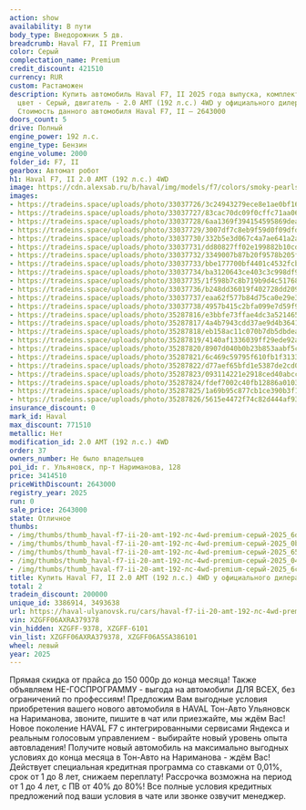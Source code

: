 ```yaml
---
action: show
availability: В пути
body_type: Внедорожник 5 дв.
breadcrumb: Haval F7, II Premium
color: Серый
complectation_name: Premium
credit_discount: 421510
currency: RUR
custom: Растаможен
description: Купить автомобиль Haval F7, II 2025 года выпуска, комплектация Premium,
  цвет - Серый, двигатель - 2.0 AMT (192 л.с.) 4WD у официального дилера в г. Ульяновск.
  Стоимость данного автомобиля Haval F7, II – 2643000
doors_count: 5
drive: Полный
engine_power: 192 л.с.
engine_type: Бензин
engine_volume: 2000
folder_id: F7, II
gearbox: Автомат робот
h1: Haval F7, II 2.0 AMT (192 л.с.) 4WD
image: https://cdn.alexsab.ru/b/haval/img/models/f7/colors/smoky-pearls.webp
images:
- https://tradeins.space/uploads/photo/33037726/3c24943279ece8e1ae0bf167f976df98.jpg
- https://tradeins.space/uploads/photo/33037727/83cac70dc09f0cffc71aa06cecc0bc85.jpg
- https://tradeins.space/uploads/photo/33037728/6aa1369f394154595869dea7841651b5.jpg
- https://tradeins.space/uploads/photo/33037729/3007df7c8eb9f59d0f09dfdeccc043ab.jpg
- https://tradeins.space/uploads/photo/33037730/332b5e3d067c4a7ae641a2a30eb6cb41.jpg
- https://tradeins.space/uploads/photo/33037731/dd80827ff02e199882b10cdc5e8d68e7.jpg
- https://tradeins.space/uploads/photo/33037732/3349007b87b20f9578b205fd78069faf.jpg
- https://tradeins.space/uploads/photo/33037733/bbe177700bf4401c4532fcb5a7bc1c9f.jpg
- https://tradeins.space/uploads/photo/33037734/ba3120643ce403c3c998df947bb44632.jpg
- https://tradeins.space/uploads/photo/33037735/1f598b7c8b719b9d4c51768645790415.jpg
- https://tradeins.space/uploads/photo/33037736/b248dd36019f402728dd20959df71ec2.jpg
- https://tradeins.space/uploads/photo/33037737/eaa62f577b84d75ca0e29e3a1ea36547.jpg
- https://tradeins.space/uploads/photo/33037738/4957b415c2bfa099e7d59f91032a392e.jpg
- https://tradeins.space/uploads/photo/35287816/e3bbfe73ffae4dc3a521465327fa04d9.JPG
- https://tradeins.space/uploads/photo/35287817/4a4b7943cdd37ae9d4b3641618fd4487.JPG
- https://tradeins.space/uploads/photo/35287818/eb158ac11c070b7db5dbdeaed6f75ac2.JPG
- https://tradeins.space/uploads/photo/35287819/4140af1336039ff29ede92a98a0121ca.JPG
- https://tradeins.space/uploads/photo/35287820/8907d040b0b23b853aabf5c559311620.JPG
- https://tradeins.space/uploads/photo/35287821/6c469c59795f610fb1f313327e97f38a.JPG
- https://tradeins.space/uploads/photo/35287822/d77aef65bfd1e5387de2cd0b25b7d586.JPG
- https://tradeins.space/uploads/photo/35287823/093114221e2918ced40abcc4661abb1a.JPG
- https://tradeins.space/uploads/photo/35287824/fdef7002c40fb12886a01038e2a2346a.JPG
- https://tradeins.space/uploads/photo/35287825/1a69b95c877cb1ce390b3f18271a1b0d.JPG
- https://tradeins.space/uploads/photo/35287826/5615e4472f74c82d444af9362d620dac.JPG
insurance_discount: 0
mark_id: Haval
max_discount: 771510
metallic: Нет
modification_id: 2.0 AMT (192 л.с.) 4WD
order: 37
owners_number: Не было владельцев
poi_id: г. Ульяновск, пр-т Нариманова, 128
price: 3414510
priceWithDiscount: 2643000
registry_year: 2025
run: 0
sale_price: 2643000
state: Отличное
thumbs:
- /img/thumbs/thumb_haval-f7-ii-20-amt-192-лс-4wd-premium-серый-2025_6df98_0.webp
- /img/thumbs/thumb_haval-f7-ii-20-amt-192-лс-4wd-premium-серый-2025_0bc85_1.webp
- /img/thumbs/thumb_haval-f7-ii-20-amt-192-лс-4wd-premium-серый-2025_651b5_2.webp
- /img/thumbs/thumb_haval-f7-ii-20-amt-192-лс-4wd-premium-серый-2025_043ab_3.webp
- /img/thumbs/thumb_haval-f7-ii-20-amt-192-лс-4wd-premium-серый-2025_6cb41_4.webp
title: Купить Haval F7, II 2.0 AMT (192 л.с.) 4WD у официального дилера в Ульяновске
total: 2
tradein_discount: 200000
unique_id: 3386914, 3493638
url: https://haval-ulyanovsk.ru/cars/haval-f7-ii-20-amt-192-лс-4wd-premium-серый-2025/
vin: XZGFF06AXRA379378
vin_hidden: XZGFF-9378, XZGFF-6101
vin_list: XZGFF06AXRA379378, XZGFF06A5SA386101
wheel: левый
year: 2025
---
```

Прямая скидка от прайса до 150 000р до конца месяца! Также объявляем НЕ-ГОСПРОГРАММУ - выгода на автомобили ДЛЯ ВСЕХ, без ограничений по профессиям! Предложим Вам выгодные условия приобретения вашего нового автомобиля в HAVAL Тон-Авто Ульяновск на Нариманова, звоните, пишите в чат или приезжайте, мы ждём Вас! Новое поколение HAVAL F7 с интегрированными сервисами Яндекса и реальным голосовым управлением - выбирайте новый уровень опыта автовладения! Получите новый автомобиль на максимально выгодных условиях до конца месяца в Тон-Авто на Нариманова - ждём Вас! Действует специальная кредитная программа со ставками от 0,01%, срок от 1 до 8 лет, снижаем переплату! Рассрочка возможна на период от 1 до 4 лет, с ПВ от 40% до 80%! Все полные условия кредитных предложений под ваши условия в чате или звонке озвучит менеджер.
